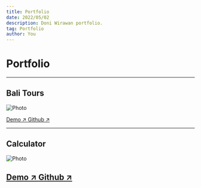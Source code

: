 ```yaml
---
title: Portfolio
date: 2022/05/02
description: Doni Wirawan portfolio.
tag: Portfolio
author: You
---
```


# Portfolio



---
## Bali Tours

<Image
  src="/images/bali-tours.jpg"
  alt="Photo"
  width={1366}
  height={768}
  priority
  className="next-image"
/>

[Demo ↗ ](https://unsplash.com/photos/WeYamle9fDM) 
[Github ↗ ](https://github.com/)

---

## Calculator

<Image
  src="/images/calculator.gif"
  alt="Photo"
  width={1366}
  height={768}
  priority
  className="next-image"
/>

[Demo ↗ ](https://unsplash.com/photos/WeYamle9fDM) 
[Github ↗ ](https://github.com/)
---

